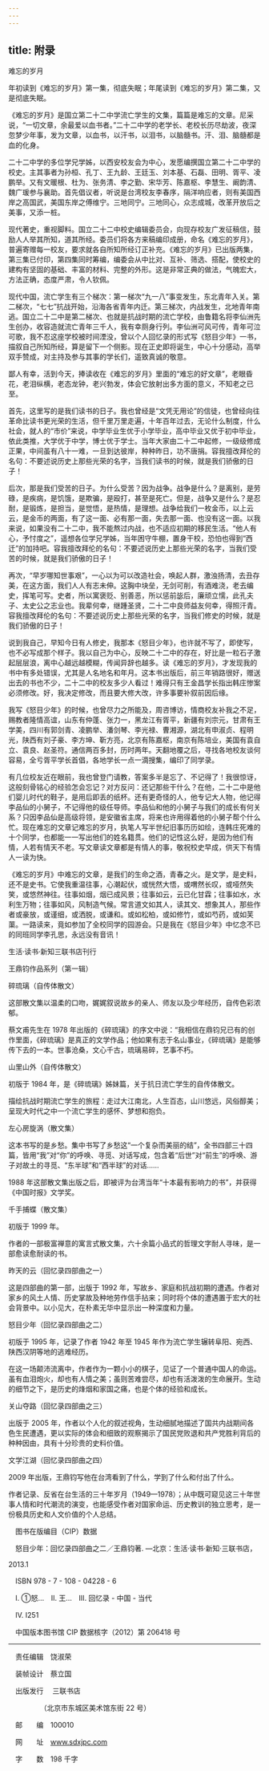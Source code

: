 ```yaml
---
---
---
```

title: 附录
---









难忘的岁月


年初读到《难忘的岁月》第一集，彻底失眠；年尾读到《难忘的岁月》第二集，又是彻底失眠。

《难忘的岁月》是国立第二十二中学流亡学生的文集，篇篇是难忘的文章。尼采说，“一切文章，余最爱以血书者。”二十二中学的老学长、老校长历尽劫波，夜深忽梦少年事，发为文章，以血书，以汗书，以泪书，以脑髓书。汗、泪、脑髓都是血的化身。

二十二中学的多位学兄学姊，以西安校友会为中心，发愿编撰国立第二十二中学的校史。主其事者为孙桓、孔丁、王九龄、王廷玉、刘本基、石磊、田明、胥平、凌鹏举。又有文暖根、杜为、张务清、李之勤、宋华芳、陈嘉枢、李慧生、阚韵清、魏广瑗参与襄助。首先倡议者，听说是台湾校友李春序，隔洋响应者，则有美国西岸之高国武，美国东岸之傅维宁。三地同宁。三地同心，众志成城，改革开放后之美事，又添一桩。

现代著史，重视脚料。国立二十二中校史编辑委员会，向现存校友广发征稿信，鼓励人人举其所知，道其所经。委员们将各方来稿编印成册，命名《难忘的岁月》，普遍寄赠每一校友，要求就各自所知所经订正补充。《难忘的岁月》已出版两集，第三集已付印，第四集同时筹编，编委会从中比对、互补、筛选、搭配，使校史的建构有坚固的基础、丰富的材料、完整的外形。这是非常正典的做法，气魄宏大，方法正确，态度严肃，令人钦佩。

现代中国，流亡学生有三个梯次：第一梯次“九一八”事变发生，东北青年入关。第二梯次，“七七”抗战开始，沿海各省青年内迁。第三梯次，内战发生，北地青年南逃。国立二十二中是第二梯次、也就是抗战时期的流亡学校，由鲁籍名将李仙洲先生创办，收容造就流亡青年三千人，我有幸厕身行列。李仙洲可风可传，青年可泣可歌，我不忍这座学校被时间湮没，曾以个人回忆录的形式写《怒目少年》一书，描叙自己所知所经，算是留下一个侧影。现在正史即将诞生，中心十分感动，高举双手赞成，对主持及参与其事的学长们，遥致真诚的敬意。

鄙人有幸，活到今天，捧读收在《难忘的岁月》里面的“难忘的好文章”，老眼昏花，老泪纵横，老态龙钟，老兴勃发，体会它放射出多方面的意义，不知老之已至。

首先，这里写的是我们读书的日子。我也曾经是“文凭无用论”的信徒，也曾经向往革命比读书更光荣的生活，但千里万里走遍，十年百年过去，无论什么制度，什么社会，就人的“市价”来说，中学毕业生优于小学毕业，高中毕业又优于初中毕业，依此类推，大学优于中学，博士优于学士。当年大家由二十二中起修，一级级修成正果，中间虽有八十一难，一旦到达彼岸，种种昨日，功不唐捐。容我擅改拜伦的名句：不要述说历史上那些光荣的名字，当我们读书的时候，就是我们骄傲的日子！

后次，那是我们受苦的日子。为什么受苦？因为战争。战争是什么？是离别，是劳碌，是疾病，是饥饿，是欺骗，是殴打，甚至是死亡。但是，战争又是什么？是忍耐，是锻炼，是担当，是觉悟，是热情，是理想。战争给我们一枚金币，以上云云，是金币的两面，有了这一面、必有那一面，失去那一面、也没有这一面。以我来说，如果没有二十二中，我不能熬过内战，也不适应初期的移民生活。“他人有心，予忖度之”，遥想各位学兄学姊，当年困守牛棚，置身干校，恐怕也得到“西迁”的加持吧。容我擅改拜伦的名句：不要述说历史上那些光荣的名字，当我们受苦的时候，就是我们骄傲的日子！

再次，“早岁哪知世事艰”，一心以为可以改造社会，唤起人群，激浊扬清，去丑存美，在这方面，我们人人有志未伸。这胸中块垒，无剑可削，有酒难浇，老去编史，挥笔可写。史者，所以寓褒贬、别善恶，所以惩前毖后，廉顽立懦，此孔夫子、太史公之志业也。我辈何幸，继踵圣贤，二十二中良师益友何幸，得照汗青。容我擅改拜伦的名句：不要述说历史上那些光荣的名字，当我们修史的时候，就是我们骄傲的日子！

说到我自己，早知今日有人修史，我那本《怒目少年》，也许就不写了，即使写，也不必写成那个样子。我以自己为中心，反映二十二中的存在，好比是一粒石子激起层层浪，离中心越远越模糊，传闻异辞也越多。读《难忘的岁月》，才发现我的书中有多处错误，尤其是人名地名和年月。这本书出版后，前三年销路很好，赠送出去的书也不少，二十二中的校友多少人看过！难得只有王金昌学长指出韩庄惨案必须修改。好，我决定修改，而且要大修大改，许多事要补叙前因后缘。

我写《怒目少年》的时候，也曾尽力之所能及，周咨博访，情商校友补我之不足，赐教者隆情高谊，山东有仲蓬、张力一，黑龙江有胥平，新疆有刘宗元，甘肃有王学美，四川有郭剑青、凌鹏举、潘剑琴、李光禄、曹湘源，湖北有申淑贞、程明光，陕西有刘子豪、李方坤、靳方亮，北京有陈嘉枢，南京有陈培业，美国有袁自立、袁良、赵圣符。通信两百多封，历时两年。天翻地覆之后，寻找各地校友谈何容易，全亏胥平学长首倡，各地学长一点一滴搜集，编印了同学录。

有几位校友近在眼前，我也曾登门请教，答案多半是忘了、不记得了！我很惊讶，这般刻骨铭心的经验怎会忘记？对方反问：还记那些干什么？在他，二十二中是他们婴儿时代的鞋子，是用后即丢的纸杯。还有更奇怪的人，他专记大人物，他记得李品仙的小舅子，不记得他的级任导师。李品仙和他的小舅子与我们的成长有何关系？只因李品仙是高级将领，是安徽省主席，将来也许用得着他的小舅子帮个什么忙。现在难忘的文章记难忘的岁月，执笔人写半世纪旧事历历如绘，连韩庄死难的十个同学，也都能一一写出他们的姓名籍贯。他们的记性这么好，是因为他们有情，人若有情天不老。写文章读文章都是有情人的事，敬祝校史早成，供天下有情人一读为快。

《难忘的岁月》中难忘的文章，是我们的生命之酒，青春之火。是文学，是史料，还不是史书。它使我重温往事，心潮起伏，或恍然大悟，或喟然长叹，或哑然失笑，或悠然神往。往事如烟，烟已成风景；往事如云，云已化甘霖；往事如水，水利生万物；往事如风，风制造气候。常言道文如其人，读其文、想象其人，那些作者或豪放，或谨细，或洒脱，或谦和。或如松柏，或如修竹，或如芍药，或如芙蕖。一路读来，竟如参加了全校同学的园游会。只是我在《怒目少年》中忆念不已的同班同学李孔思，永远没有音讯！





生活·读书·新知三联书店刊行





王鼎钧作品系列（第一辑）


碎琉璃（自传体散文）


这部散文集以温柔的口吻，娓娓叙说故乡的亲人、师友以及少年经历，自传色彩浓郁。

蔡文甫先生在 1978 年出版的《碎琉璃》的序文中说：“我相信在鼎钧兄已有的创作里面，《碎琉璃》是真正的文学作品；他如果有志于名山事业，《碎琉璃》是能够传下去的一本。世事沧桑，文心千古，琉璃易碎，艺事不朽。





山里山外（自传体散文）


初版于 1984 年，是《碎琉璃》姊妹篇，关于抗日流亡学生的自传体散文。

描绘抗战时期流亡学生的旅程：走过大江南北，人生百态，山川悠远，风俗醇美；呈现大时代之中一个流亡学生的感怀、梦想和抱负。





左心房旋涡（散文集）


这本书写的是乡愁。集中书写了乡愁这“一个复杂而美丽的结”，全书四部三十四篇，皆用“我”对“你”的呼唤、寻觅、对话写成，包含着“后世”对“前生”的呼唤、游子对故土的寻觅、“东半球”和“西半球”的对话……

1988 年这部散文集出版之后，即被评为台湾当年“十本最有影响力的书”，并获得《中国时报》文学奖。





千手捕蝶（散文集）


初版于 1999 年。

作者的一部极富禅意的寓言式散文集，六十余篇小品式的哲理文字耐人寻味，是一部愈读愈耐读的书。





昨天的云（回忆录四部曲之一）


这是四部曲的第一部，出版于 1992 年，写故乡、家庭和抗战初期的遭遇。作者对家乡的风土人情、历史掌故及种地劳作信手拈来；同时将个体的遭遇置于宏大的社会背景中。以小见大，在朴素无华中显示出一种深度和力量。





怒目少年（回忆录四部曲之二）


初版于 1995 年，记录了作者 1942 年至 1945 年作为流亡学生辗转阜阳、宛西、陕西汉阴等地的逃难经历。

在这一场颠沛流离中，作者作为一颗小小的棋子，见证了一个普通中国人的命运。虽有血泪炮火，却也有人情之美；虽则苦难尝尽，却也有活泼泼的生命展开。生动的细节之下，是历史的烽烟和家国之痛，也是个体的经验和成长。





关山夺路（回忆录四部曲之三）


出版于 2005 年，作者以个人化的叙述视角，生动细腻地描述了国共内战期间各色生民遭遇，更以实际的体会和细致的观察揭示了国民党败退和共产党胜利背后的种种因由，具有十分珍贵的史料价值。





文学江湖（回忆录四部曲之四）


2009 年出版，王鼎钧写他在台湾看到了什么，学到了什么和付出了什么。

作者记录、反省在台生活的三十年岁月（1949—1978）；从中既可窥见这三十年世事人情和时代潮流的演变，也能感受作者对国家命运、历史教训的独立思考，是一份极具历史和人文价值的个人总结。





　图书在版编目（CIP）数据



　怒目少年：回忆录四部曲之二／王鼎钧著. —北京：生活·读书·新知·三联书店，

2013.1

　ISBN 978 - 7 - 108 - 04228 - 6



　Ⅰ. ①怒…　Ⅱ. 王…　Ⅲ. 回忆录 - 中国 - 当代

　Ⅳ. I251



　中国版本图书馆 CIP 数据核字（2012）第 206418 号



* * *





　责任编辑　饶淑荣

　装帧设计　蔡立国

　出版发行　 三联书店

　　　　　（北京市东城区美术馆东街 22 号）

　邮　　编　100010

　网　　址　www.sdxjpc.com

　字　　数　198 千字